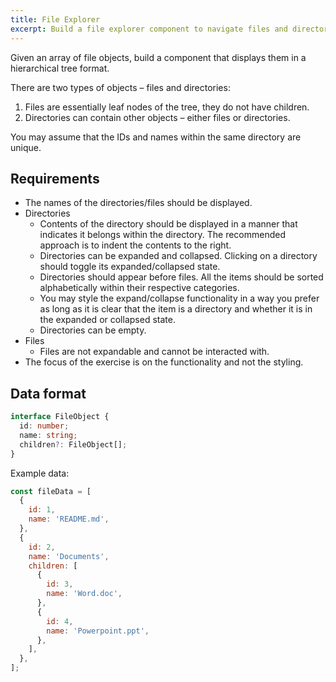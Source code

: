 ```yaml
---
title: File Explorer
excerpt: Build a file explorer component to navigate files and directories in a tree-like hierarchical viewer
---
```


Given an array of file objects, build a component that displays them in a hierarchical tree format.

There are two types of objects – files and directories:

1. Files are essentially leaf nodes of the tree, they do not have children.
2. Directories can contain other objects – either files or directories.

You may assume that the IDs and names within the same directory are unique.

## Requirements

- The names of the directories/files should be displayed.
- Directories
  - Contents of the directory should be displayed in a manner that indicates it belongs within the directory. The recommended approach is to indent the contents to the right.
  - Directories can be expanded and collapsed. Clicking on a directory should toggle its expanded/collapsed state.
  - Directories should appear before files. All the items should be sorted alphabetically within their respective categories.
  - You may style the expand/collapse functionality in a way you prefer as long as it is clear that the item is a directory and whether it is in the expanded or collapsed state.
  - Directories can be empty.
- Files
  - Files are not expandable and cannot be interacted with.
- The focus of the exercise is on the functionality and not the styling.

## Data format

```ts
interface FileObject {
  id: number;
  name: string;
  children?: FileObject[];
}
```

Example data:

```js
const fileData = [
  {
    id: 1,
    name: 'README.md',
  },
  {
    id: 2,
    name: 'Documents',
    children: [
      {
        id: 3,
        name: 'Word.doc',
      },
      {
        id: 4,
        name: 'Powerpoint.ppt',
      },
    ],
  },
];
```
